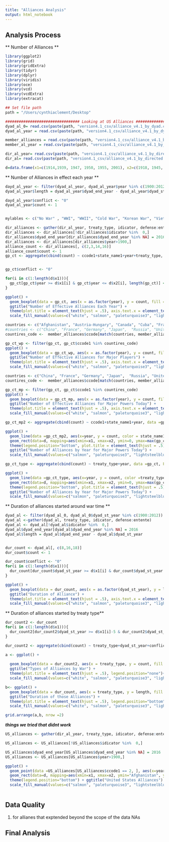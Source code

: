 ```yaml
---
title: "Alliances Analysis"
output: html_notebook
---
```



## Analysis Process


** Number of Alliances ** 
```r
library(ggplot2)
library(grid)
library(gridExtra)
library(tidyr)
library(dplyr)
library(viridis)
library(oce)
library(vcd)
library(vcdExtra)
library(extracat)

## Set file path
path = "/Users/cynthiaclement/Desktop"

################################# Looking at US Alliances #################################
dyad_al_0= read.csv(paste(path, "version4.1_csv/alliance_v4.1_by_dyad.csv", sep= "/"))
dyad_al_year = read.csv(paste(path, "version4.1_csv/alliance_v4.1_by_dyad_yearly.csv", sep= "/"))

member_alliances = read.csv(paste(path, "version4.1_csv/alliance_v4.1_by_member.csv", sep= "/"))
member_al_year = read.csv(paste(path, "version4.1_csv/alliance_v4.1_by_member_yearly.csv", sep= "/"))

dir_al_year= read.csv(paste(path, "version4.1_csv/alliance_v4.1_by_directed_yearly.csv", sep= "/"))
dir_al= read.csv(paste(path, "version4.1_csv/alliance_v4.1_by_directed.csv", sep= "/"))

d=data.frame(x1=c(1914,1939, 1947, 1950, 1955, 2001), x2=c(1918, 1945, 1991, 1953, 1975, 2010), Conflict=c("WWI", "WWII", "Cold War", "Korean War", "Vietnam War", "Afghanistan War"), r=c(1,2,3,4,5,6))

```


** Number of Alliances in effect each year **
```r

dayd_al_year <- filter(dyad_al_year, dyad_al_year$year %in% c(1900:2012))
dyad_al_year$length = dyad_al_year$dyad_end_year - dyad_al_year$dyad_st_year

dayd_al_year$conflict <- "0"
dyad_al_year$count <- 1 


mylables <- c("No War" , "WWI", "WWII", "Cold War", "Korean War", "Vietnam War", "Afghanistan War")
```



```r

dir_alliances <- gather(dir_al_year, treaty_type, idicator, defense:entente)
dir_alliances <- dir_alliances[!dir_alliances$idicator %in%  0,]
dir_alliances$dyad_end_year[dir_alliances$dyad_end_year %in% NA] = 2016
dir_alliances <- dir_alliances[dir_alliances$year>1900,]
alliance_count <- dir_alliances[, c(2,3,14,16)]
alliance_count$count <- 1 
gp_ct <- aggregate(cbind(count) ~ ccode1+state_name1+year+treaty_type, data =alliance_count, FUN = sum )


gp_ct$conflict <- "0"

for(i in c(1:length(d$x1))){
  gp_ct[gp_ct$year >= d$x1[i] & gp_ct$year <= d$x2[i], length(gp_ct)] <- as.character(i)
}


```

```r


ggplot() +
  geom_boxplot(data = gp_ct, aes(x = as.factor(year), y = count, fill = conflict)) +
  ggtitle("Number of Effective Alliances Each Year") + 
  theme(plot.title = element_text(hjust = .5), axis.text.x = element_text(angle = 90), legend.position="bottom")+
  scale_fill_manual(values=c("white", "salmon", "paleturquoise3", "lightsteelblue2", "lightsteelblue4", "lightsteelblue3", "pink3"), labels = mylables)

```


```r


countries <- c("Afghanistan", "Austria-Hungary", "Canada", "Cuba", "France", "Germany", "India", "Italy", "Japan", "North Korea", "Russia", "Spain", "United Kingdom", "United States of America", "Vietnam")
#countries <- c("China", "France", "Germany", "Japan",  "Russia", "United Kingdom", "United States of America")
countires_code <-  member_alliances$ccode[match(countries, member_alliances$state_name)]

gp_ct_wp <- filter(gp_ct, gp_ct$ccode1 %in% countires_code)
ggplot() +
  geom_boxplot(data = gp_ct_wp, aes(x = as.factor(year), y = count, fill = conflict)) +
  ggtitle("Number of Effective Alliances for Major Players") + 
  theme(plot.title = element_text(hjust = .5), axis.text.x = element_text(angle = 90), legend.position="bottom")+
  scale_fill_manual(values=c("white", "salmon", "paleturquoise3", "lightsteelblue2", "lightsteelblue4", "lightsteelblue3", "pink3"), labels = mylables)

```

```r

countries <- c("China", "France", "Germany", "Japan",  "Russia", "United Kingdom", "United States of America")
countires_code <-  member_alliances$ccode[match(countries, member_alliances$state_name)]

gp_ct_mp <- filter(gp_ct, gp_ct$ccode1 %in% countires_code)
ggplot() +
  geom_boxplot(data = gp_ct_mp, aes(x = as.factor(year), y = count, fill = conflict)) +
  ggtitle("Number of Effective Alliances for Major Powers Today") + 
  theme(plot.title = element_text(hjust = .5), axis.text.x = element_text(angle = 90), legend.position="bottom")+
  scale_fill_manual(values=c("white", "salmon", "paleturquoise3", "lightsteelblue2", "lightsteelblue4", "lightsteelblue3", "pink3"), labels = mylables)

```


```r

gp_ct_mp2 <- aggregate(cbind(count) ~ ccode1+state_name1+year, data =gp_ct_mp, FUN = sum )

ggplot() + 
  geom_line(data =gp_ct_mp2, aes(x=year, y = count, color = state_name1)) + 
  geom_rect(data=d, mapping=aes(xmin=x1, xmax=x2, ymin=0, ymax=max(gp_ct_mp2$count), fill=Conflict),alpha=0.3) + 
  theme(legend.position="bottom", plot.title = element_text(hjust = .5)) + 
  ggtitle("Number of Alliances by Year for Major Powers Today") +
  scale_fill_manual(values=c("salmon", "paleturquoise3", "lightsteelblue2", "lightsteelblue4", "lightsteelblue3", "pink3"))

```


```r

gp_ct_type <- aggregate(cbind(count) ~ treaty_type+year, data =gp_ct, FUN = sum )

ggplot() + 
  geom_line(data =gp_ct_type, aes(x=year, y = count, color =treaty_type)) + 
  geom_rect(data=d, mapping=aes(xmin=x1, xmax=x2, ymin=0, ymax=max(gp_ct_type$count), fill=Conflict),alpha=0.3) + 
  theme(legend.position="bottom", plot.title = element_text(hjust = .5)) + 
  ggtitle("Number of Alliances by Year for Major Powers Today") +
  scale_fill_manual(values=c("salmon", "paleturquoise3", "lightsteelblue2", "lightsteelblue4", "lightsteelblue3", "pink3"))

```


** Duration of alliances started around war time ** 


```r
dyad_al <- filter(dyad_al_0, dyad_al_0$dyad_st_year %in% c(1900:2012))
dyad_al <-gather(dyad_al, treaty_type, idicator, defense:entente)
dyad_al <- dyad_al[!dyad_al$idicator %in%  0,]
dyad_al$dyad_end_year[dyad_al$dyad_end_year %in% NA] = 2016
dyad_al$length = dyad_al$dyad_end_year - dyad_al$dyad_st_year


dur_count <- dyad_al[, c(8,16,18)]
dur_count$count <- 1 

dur_count$conflict <- "0"
for(i in c(1:length(d$x1))){
  dur_count[dur_count$dyad_st_year >= d$x1[i] & dur_count$dyad_st_year <= d$x2[i], length(dur_count)] <- as.character(i)
}


```








```r
ggplot() +
  geom_boxplot(data = dur_count, aes(x = as.factor(dyad_st_year), y = length, fill = conflict)) +
  ggtitle("Duration of Alliance") + 
  theme(plot.title = element_text(hjust = .5), axis.text.x = element_text(angle = 90), legend.position="bottom")+
  scale_fill_manual(values=c("white", "salmon", "paleturquoise3", "lightsteelblue2", "lightsteelblue4", "lightsteelblue3", "pink3"), labels = mylables)

```


** Duration of alliances started by treaty type** 


```r

dur_count2 <- dur_count
for(i in c(1:length(d$x1))){
  dur_count2[dur_count2$dyad_st_year >= d$x1[i]-5 & dur_count2$dyad_st_year <= d$x2[i]+5, length(dur_count2)] <- as.character(i)
}

dur_count2 <- aggregate(cbind(count) ~ treaty_type+dyad_st_year+conflict, data =dur_count2, FUN = sum )

a <- ggplot() +
  
  geom_boxplot(data = dur_count2, aes(x = treaty_type, y = count, fill = conflict)) +
  ggtitle("Types of Alliances by War") + 
  theme(plot.title = element_text(hjust = .5), legend.position="none")+
  scale_fill_manual(values=c("white", "salmon", "paleturquoise3", "lightsteelblue2", "lightsteelblue4", "lightsteelblue3", "pink3"), labels = mylables)

b<- ggplot() +
  geom_boxplot(data = dur_count, aes(x = treaty_type, y = length, fill = conflict)) +
  ggtitle("Duration of those Alliances") + 
  theme(plot.title = element_text(hjust = .5), legend.position="bottom")+
  scale_fill_manual(values=c("white", "salmon", "paleturquoise3", "lightsteelblue2", "lightsteelblue4", "lightsteelblue3", "pink3"), labels = mylables)

grid.arrange(a,b, nrow =2)
```

***things we tried that didnt work ***
```r

US_alliances <- gather(dir_al_year, treaty_type, idicator, defense:entente)

US_alliances <- US_alliances[!US_alliances$idicator %in%  0,]

US_alliances$dyad_end_year[US_alliances$dyad_end_year %in% NA] = 2016
US_alliances <- US_alliances[US_alliances$year>1900,]

ggplot() + 
  geom_point(data =US_alliances[US_alliances$ccode1 == 2, ], aes(x=year, y = state_name2, color = treaty_type)) + 
  geom_rect(data=d, mapping=aes(xmin=x1, xmax=x2, ymin="Afghanistan", ymax="Zimbabwe", fill=Conflict),alpha=0.25) + 
  theme(legend.position="bottom") + ggtitle("United States Alliances") +
  scale_fill_manual(values=c("salmon", "paleturquoise3", "lightsteelblue2", "lightsteelblue4", "lightsteelblue3", "pink3"))



```

## Data Quality 


1) for allianes that exptended beyond the  scope of the data NAs 


## Final Analysis